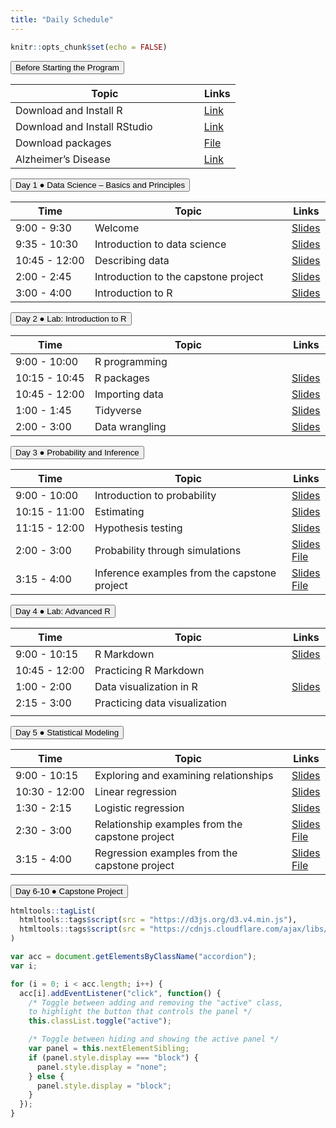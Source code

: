 ```yaml
---
title: "Daily Schedule"
---
```


```r
knitr::opts_chunk$set(echo = FALSE)
```

<button class="accordion">Before Starting the Program</button>
<div class="panel"> 

| Topic                              | Links |
|------------------------------------|-------|
| Download and Install R | [Link](https://mirror.las.iastate.edu/CRAN/)|
| Download and Install RStudio| [Link](https://www.rstudio.com/products/rstudio/download/)|
|Download packages |<a href="R-code/code-00-setup.R" download>File</a>|
|Alzheimer's Disease | [Link](https://www.youtube.com/watch?v=LrcL3vJjN2g) |

</div>




<button class="accordion">Day 1 &#9679; Data Science -- Basics and Principles  </button>
<div class="panel">

| Time          | Topic                              | Links |
|---------------|------------------------------------|-------|
| 9:00 - 9:30 | Welcome                            |[Slides](https://uci-data-academy.github.io/slides/01a-welcome.html)|
| 9:35 - 10:30 | Introduction to data science    |[Slides](https://uci-data-academy.github.io/slides/01b-intro-data-science.html)|
| 10:45 - 12:00 | Describing data    |[Slides](https://uci-data-academy.github.io/slides/01c-describe-data.html)   |
| 2:00 - 2:45 | Introduction to the capstone project |                [Slides](https://uci-data-academy.github.io/slides/01d-intro-capstone-project.pdf)    |
| 3:00 - 4:00 | Introduction to R                            |[Slides](https://uci-data-academy.github.io/slides/Lab-01a-intro-r-schetzsle.html) |

</div>
		




<button class="accordion">Day 2 &#9679; Lab: Introduction to R </button>
<div class="panel">

| Time          | Topic                              | Links |
|---------------|------------------------------------|-------|
| 9:00 - 10:00 | R programming  | |
| 10:15 - 10:45 | R packages |[Slides](https://uci-data-academy.github.io/slides/Lab-01b-R-packages-schetzsle.html)       |
| 10:45 - 12:00 | Importing data               |[Slides](https://uci-data-academy.github.io/slides/Lab-01c-import-data-schetzsle.html)  |
| 1:00 - 1:45 | Tidyverse              | [Slides](https://uci-data-academy.github.io/slides/Lab-01d-intro-tidyverse-moslemi.html)     |
| 2:00 - 3:00 | Data wrangling              | [Slides](https://uci-data-academy.github.io/slides/Lab-01e-data-wrangling-moslemi.html)     |

</div>
	
	

	



<button class="accordion">Day 3 &#9679; Probability and Inference </button>
<div class="panel">

| Time          | Topic                              | Links |
|---------------|------------------------------------|-------|
| 9:00 - 10:00 | Introduction to probability |[Slides](https://uci-data-academy.github.io/slides/02a-intro-prob.html)|
| 10:15 - 11:00 | Estimating  |[Slides](https://uci-data-academy.github.io/slides/02b-estimation.html)|
| 11:15 - 12:00 | Hypothesis testing |[Slides](https://uci-data-academy.github.io/slides/02c-hypothesis.html)|
| 2:00 - 3:00 | Probability through simulations| [Slides](https://uci-data-academy.github.io/slides/02d-intro-prob-simulation.pdf) [File](https://uci-data-academy.github.io/slides/02d-intro-prob-simulation-code.R)|
| 3:15 - 4:00 | Inference examples from the capstone project| [Slides](https://uci-data-academy.github.io/slides/02e-capstone-estimation.pdf) [File](https://uci-data-academy.github.io/slides/02e-capstone-estimation-code.R)|

</div>
		
	




<button class="accordion">Day 4 &#9679; Lab: Advanced R </button>
<div class="panel">

| Time          | Topic                              | Links |
|---------------|------------------------------------|-------|
| 9:00 - 10:15 | R Markdown                        |[Slides](https://uci-data-academy.github.io/slides/Lab-02a-intro-rmarkdown-moslemi.html) |
| 10:45 - 12:00 | Practicing R Markdown            | |
| 1:00 - 2:00 | Data visualization in R |[Slides](https://uci-data-academy.github.io/slides/Lab-02b-visualize-data-schetzsle.html)       |
| 2:15 - 3:00 | Practicing data visualization              | 
|

</div>
		
	


<button class="accordion">Day 5 &#9679; Statistical Modeling </button>
<div class="panel">

| Time          | Topic                              | Links |
|---------------|------------------------------------|-------|
| 9:00 - 10:15 | Exploring and examining relationships |[Slides](https://uci-data-academy.github.io/slides/03a-relationship.html)|
| 10:30 - 12:00 | Linear regression |[Slides](https://uci-data-academy.github.io/slides/03b-regression.html)|
| 1:30 - 2:15 | Logistic regression |[Slides](https://uci-data-academy.github.io/slides/03c-logit.html)|
| 2:30 - 3:00 | Relationship examples from the capstone project |[Slides](https://uci-data-academy.github.io/slides/03d-capstone-relationship.pdf) [File](https://uci-data-academy.github.io/slides/03d-capstone-relationship-code.R)|
| 3:15 - 4:00 | Regression examples from the capstone project| [Slides](https://uci-data-academy.github.io/slides/03e-capstone-regression.pdf) [File](https://uci-data-academy.github.io/slides/03e-capstone-regression-code.R)|
</div>
			
	
			

<button class="accordion">Day 6-10 &#9679; Capstone Project </button>

	
	
	
	
	
```r
htmltools::tagList(
  htmltools::tags$script(src = "https://d3js.org/d3.v4.min.js"),
  htmltools::tags$script(src = "https://cdnjs.cloudflare.com/ajax/libs/dimple/2.3.0/dimple.latest.min.js")
)
```

```js
var acc = document.getElementsByClassName("accordion");
var i;

for (i = 0; i < acc.length; i++) {
  acc[i].addEventListener("click", function() {
    /* Toggle between adding and removing the "active" class,
    to highlight the button that controls the panel */
    this.classList.toggle("active");

    /* Toggle between hiding and showing the active panel */
    var panel = this.nextElementSibling;
    if (panel.style.display === "block") {
      panel.style.display = "none";
    } else {
      panel.style.display = "block";
    }
  });
}
```
